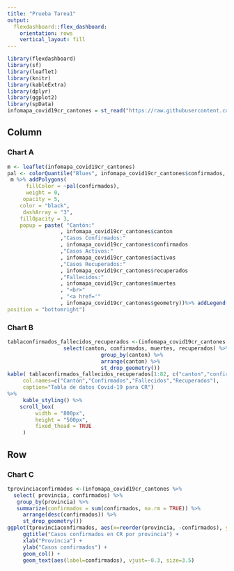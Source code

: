 ---
title: "Prueba Tarea1"
output: 
  flexdashboard::flex_dashboard:
    orientation: rows
    vertical_layout: fill
---

```{r setup, include=FALSE}
library(flexdashboard)
library(sf)
library(leaflet)
library(knitr)
library(kableExtra)
library(dplyr)
library(ggplot2)
library(spData)
infomapa_covid19cr_cantones = st_read("https://raw.githubusercontent.com/geoprocesamiento-2020i/datos/master/covid19/casos/cr/cr-covid19-cantones.geojson")
```

Column { .sidebar data-width=650}
-----------------------------------------------------------------------

### Chart A

```{r}
m <- leaflet(infomapa_covid19cr_cantones)
pal <- colorQuantile("Blues", infomapa_covid19cr_cantones$confirmados, n = 5)
 m %>% addPolygons(
      fillColor = ~pal(confirmados),
      weight = 0,
     opacity = 5,
    color = "black",
     dashArray = "3",
    fillOpacity = 3,
    popup = paste( "Cantón:"
                 , infomapa_covid19cr_cantones$canton
                 ,"Casos Confirmados:"
                 , infomapa_covid19cr_cantones$confirmados
                 ,"Casos Activos:"
                 , infomapa_covid19cr_cantones$activos
                 ,"Casos Recuperados:"
                 , infomapa_covid19cr_cantones$recuperados
                 ,"Fallecidos:"
                 , infomapa_covid19cr_cantones$muertes
                 , "<br>"
                 , "<a href='"
                 , infomapa_covid19cr_cantones$geometry))%>% addLegend(pal = pal, values = ~confirmados, opacity = 0.7, title = NULL,
position = "bottomright")

```



### Chart B

```{r}
tablaconfirmados_fallecidos_recuperados <-(infomapa_covid19cr_cantones %>% 
                  select(canton, confirmados, muertes, recuperados) %>% 
                              group_by(canton) %>% 
                              arrange(canton) %>%
                              st_drop_geometry())
kable( tablaconfirmados_fallecidos_recuperados[1:82, c("canton","confirmados","muertes","recuperados"), drop = TRUE], 
     col.names=c("Cantón","Confirmados","Fallecidos","Recuperados"),  
     caption="Tabla de datos Covid-19 para CR")
%>%
     kable_styling() %>%
    scroll_box(
         width = "800px", 
         height = "500px", 
         fixed_thead = TRUE
     )
```

Row {data-height=550}
-----------------------------------------------------------------------
### Chart C

```{r}
tprovinciaconfirmados <-(infomapa_covid19cr_cantones %>% 
  select( provincia, confirmados) %>% 
   group_by(provincia) %>% 
   summarize(confirmados = sum(confirmados, na.rm = TRUE)) %>% 
     arrange(desc(confirmados)) %>%
     st_drop_geometry())
ggplot(tprovinciaconfirmados, aes(x=reorder(provincia, -confirmados), y=confirmados)) +
     ggtitle("Casos confirmados en CR por provincia") +
     xlab("Provincia") + 
     ylab("Casos confirmados") +  
     geom_col() +
     geom_text(aes(label=confirmados), vjust=-0.3, size=3.5)
```

